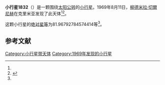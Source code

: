 {{Infobox planet
| bgcolour = #FFFFC0
| name = 1832 Mrkos
| symbol = 
| image = 
| caption = 
| discovery = yes
| discovery_ref = 
| discoverer = [[柳德米拉·切爾尼赫|柳德米拉·切爾尼赫]]
| discovery_site = [[克里米亚|克里米亚]] 
| discovered = 1969年8月11日
| designations = yes
| mp_name = 
| named_after = 
| alt_names = 1969 PC/ 1937 CJ
| mp_category = [[外小行星带|外小行星带]]
| orbit_ref = <ref name="a">[http://ssd.jpl.nasa.gov/sbdb.cgi?sstr=1832 1832 Mrkos] {{Wayback|url=http://ssd.jpl.nasa.gov/sbdb.cgi?sstr=1832 |date=20210121061601 }}，小行星數據庫瀏覽器（JPL Small-Body Database Browser）－[[美国国家航空航天局|美国国家航空航天局]]喷气推进实验室</ref>
| epoch = 2456400.5 (2013年4月18日更新)
| aphelion = {{convert|3.552458512355589|AU|km|3|abbr=on|lk=out}}
| perihelion = {{convert|2.874077710827596|AU|km|3|abbr=on}}
| semimajor = {{convert|3.213268111591592|AU|km|3|abbr=on}}
| eccentricity = 0.105559321
| period = 2103.869865 [[日|日]]<br />5.76[[儒略年|儒略年]]
| avg_speed = 
| inclination = 14.94560800741068
| asc_node = 303.4533326623788
| mean_anomaly = 
| arg_peri = 81.96792784574414
| satellites = 
| physical_characteristics = yes
| dimensions = 
| mass = 
| density = 
| surface_grav = 
| escape_velocity = 
| sidereal_day = 
| axial_tilt = 
| pole_ecliptic_lat = 
| pole_ecliptic_lon = 
| albedo = 
| temperatures= 
| temp_name1 = 
| mean_temp_1 = 
| max_temp_1 = 
| temp_name2 = 
| max_temp_2 = 
| spectral_type = 
| abs_magnitude = 81.96792784574414
}}

'''小行星1832'''（{{lang-en|1832 Mrkos}}）是一颗围绕[[太阳|太阳]][[公转|公转]]的[[小行星|小行星]]。1969年8月11日，[[柳德米拉·切爾尼赫|柳德米拉·切爾尼赫]]在克里米亚发现了此天体<ref name="a" /><ref>{{cite news|title=小行星列表|url=http://cfa-www.harvard.edu/iau/lists/NumberedMPs.txt|accessdate=2013-07-08|newspaper=哈佛大学|archive-date=2008-05-17|archive-url=https://web.archive.org/web/20080517010638/http://cfa-www.harvard.edu/iau/lists/NumberedMPs.txt|dead-url=no}}</ref>。

这颗小行星的[[绝对星等|绝对星等]]为81.96792784574414等<ref name="a" />。

==参考文献==
{{reflist}}
{{Minor Planet Number|[[小行星1831|小行星1831]]|[[小行星1833|小行星1833]]}}

{{小天体}}

[[Category:小行星带天体|Category:小行星带天体]]
[[Category:1969年发现的小行星|Category:1969年发现的小行星]]

{{asteroid-stub}}
